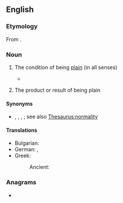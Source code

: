 ==English==

===Etymology===
From {{suffix|en|plain|ness}}.

===Noun===
{{en-noun|-|+}}

# {{lb|en|uncountable}} The condition of being [[plain]] (in all senses)
#* {{quote-book
|en
|year=1986
|author={{w|John le Carré}}
|title={{w|A Perfect Spy}}
|section=
|passage= Yet her beauty clung to her like an identity she was trying to deny and her '''plainness''' kept slipping like a bad disguise.}}
# {{lb|en|countable}} The product or result of being plain

====Synonyms====
* {{sense|condition of being plain—ordinary}} {{l|en|normalcy}}, {{l|en|normaldom}}, {{l|en|normality}}, {{l|en|normalness}}; see also [[Thesaurus:normality]]

====Translations====
{{trans-top|the condition of being plain}}
* Bulgarian: {{t+|bg|простота|f}}
* German: {{t+|de|Einfachheit|f}}, {{t+|de|Schlichtheit|f}}
* Greek:
*: Ancient: {{t|grc|λιτότης|f}}
{{trans-mid}}
{{trans-bottom}}

===Anagrams===
* {{anagrams|en|a=aeilnnpss|snaplines}}